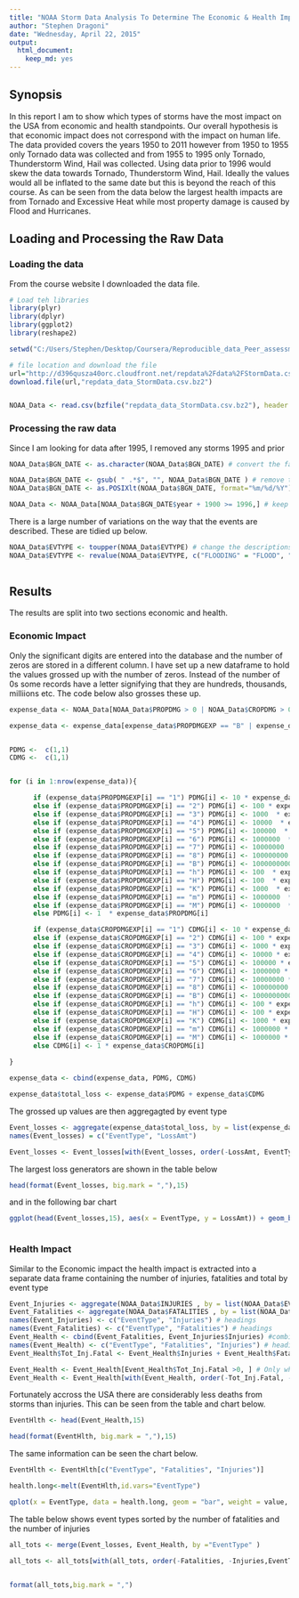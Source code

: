 ```yaml
---
title: "NOAA Storm Data Analysis To Determine The Economic & Health Impact"
author: "Stephen Dragoni"
date: "Wednesday, April 22, 2015"
output:
  html_document:
    keep_md: yes
---
```

## Synopsis
In this report I am to show which types of storms have the most impact on the USA from economic and health standpoints. Our overall hypothesis is that economic impact does not correspond with the impact on human life. The data provided covers the years 1950 to 2011 however from 1950 to 1955 only Tornado data was collected and from 1955 to 1995 only Tornado, Thunderstorm Wind, Hail was collected.  Using data prior to 1996 would skew the data towards Tornado, Thunderstorm Wind, Hail. Ideally the values would all be inflated to the same date but this is beyond the reach of this course. As can be seen from the data below the largest health impacts are from Tornado and Excessive Heat while most property damage is caused by Flood and Hurricanes. 

## Loading and Processing the Raw Data

### Loading the data
From the course website I downloaded the data file.  


```r
# Load teh libraries
library(plyr)
library(dplyr)
library(ggplot2)
library(reshape2)

setwd("C:/Users/Stephen/Desktop/Coursera/Reproducible_data_Peer_assessment2")

# file location and download the file 
url="http://d396qusza40orc.cloudfront.net/repdata%2Fdata%2FStormData.csv.bz2"
download.file(url,"repdata_data_StormData.csv.bz2")


NOAA_Data <- read.csv(bzfile("repdata_data_StormData.csv.bz2"), header = TRUE, strip.white=TRUE) #import the file

```
### Processing the raw data

Since I am looking for data after 1995, I removed any storms 1995 and prior



```r

NOAA_Data$BGN_DATE <- as.character(NOAA_Data$BGN_DATE) # convert the factor to a char

NOAA_Data$BGN_DATE <- gsub( " .*$", "", NOAA_Data$BGN_DATE ) # remove the time (all 0:00:00)
NOAA_Data$BGN_DATE <- as.POSIXlt(NOAA_Data$BGN_DATE, format="%m/%d/%Y") # Change date to POSIXlt

NOAA_Data <- NOAA_Data[NOAA_Data$BGN_DATE$year + 1900 >= 1996,] # keep only the 1996 and later

```

There is a large number of variations on the way that the events are described.  These are tidied up below. 

```r

NOAA_Data$EVTYPE <- toupper(NOAA_Data$EVTYPE) # change the descriptions to upper case
NOAA_Data$EVTYPE <- revalue(NOAA_Data$EVTYPE, c("FLOODING" = "FLOOD", "FLOOD/FLASH" = "FLASH FLOOD", "COASTAL FLOODING" = "COASTAL FLOOD", "HURRICANE OPAL" = "HURRICANE/TYPHOON", "TSTM WIND" = "THUNDERSTORM WIND", "HURRICANE OPAL/HIGH WINDS" = "HURRICANE/TYPHOON", "FLASH FLOOD/FLOOD" = "FLASH FLOOD", "HURRICANE ERIN" = "HURRICANE/TYPHOON", "TYPHOON" = "HURRICANE/TYPHOON", "HURRICANE" = "HURRICANE/TYPHOON", "HEAVY RAIN/SEVERE WEATHER" = "HEAVY RAIN", "HURRICANE EMILY" = "HURRICANE/TYPHOON", "HURRICANE FELIX" = "HURRICANE/TYPHOON", "MAJOR FLOOD" = "FLOOD", "TORNADOES, TSTM WIND, HAIL" = "TORNADO", "STORM SURGE" = "STORM TIDE", "WINTER STORM HIGH WINDS" = "WINTER STORM", "STORM SURGE/TIDE" = "STORM TIDE", "WILD/FOREST FIRE" = "WILDFIRE", "SEVERE THUNDERSTORM" = "THUNDERSTORM WIND", "HIGH WINDS" = "HIGH WIND", "FREEZE" = "FROST/FREEZE", "FLOOD/FLASH FLOOD" = "FLASH FLOODING", "DAMAGING FREEZE" = "FROST/FREEZE", "River Flooding" = "FLOOD", "HIGH WINDS/COLD" = "HIGH WIND", "TSTM WIND/HAIL" = "THUNDERSTORM WIND", "WILDFIRES" = "WILDFIRE", "COLD AND WET CONDITIONS" = "EXTREME COLD/WIND CHILL", "FROST" = "FROST/FREEZE", "RECORD COLD" = "EXTREME COLD/WIND CHILL", "WATERSPOUT/TORNADO" = "WATERSPOUT", "TROPICAL STORM JERRY" = "TROPICAL STORM", "TROPICAL STORM ALBERTO" = "TROPICAL STORM", "TROPICAL STORM GORDON" = "TROPICAL STORM", "TROPICAL STORM DEAN" = "TROPICAL STORM", "COASTAL  FLOODING/EROSION" = "COASTAL FLOOD", "EROSION/CSTL FLOOD" = "COASTAL FLOOD", "SEVERE THUNDERSTORMS" = "THUNDERSTORM WIND", "SEVERE THUNDERSTORM WINDS" = "THUNDERSTORM WIND", "EARLY FROST" = "FROST/FREEZE", "SMALL HAIL" = "HAIL", "RIVER FLOODING" = "FLOOD", "RIVER FLOOD" = "FLOOD", "THUNDERSTORM WINDS" = "THUNDERSTORM WIND", "EXTREME COLD" = "EXTREME COLD/WIND CHILL", "WILD FIRES" = "WILDFIRE", "FLASH FLOODING" = "FLASH FLOOD", "HAILSTORM" = "HAIL", "FLOOD/RAIN/WINDS" = "FLOOD", "URBAN/SML STREAM FLD" = "FLOOD", "AGRICULTURAL FREEZE" = "FROST/FREEZE", "HARD FREEZE" = "FROST/FREEZE", "COASTAL FLOODING/EROSION" = "COASTAL FLOOD", "HEAVY RAIN/HIGH SURF" = "HEAVY RAIN", "HEAT WAVE" = "EXCESSIVE HEAT", "FLOOD & HEAVY RAIN" = "HEAVY RAIN", "UNSEASONAL RAIN" = "HEAVY RAIN", "SNOW" = "HEAVY SNOW", "UNSEASONABLY COLD" = "FROST/FREEZE", "GUSTY WIND" = "HIGH WIND", "GUSTY WIND" = "HIGH WIND", "DRY MICROBURST" = "HEAVY RAIN", "EXTREME WINDCHILL" = "EXTREME COLD/WIND CHILL", "FOG" = "DENSE FOG", "ICY ROADS" = "FROST/FREEZE", "MARINE TSTM WIND" = "MARINE THUNDERSTORM WIND", "UNSEASONABLY WARM" = "HEAT", "WINTER WEATHER/MIX" = "WINTER WEATHER", "MUDSLIDE" = "LANDSLIDE")) # replace replace replace!!!
                                                
```

## Results

The results are split into two sections economic and health.

### Economic Impact

Only the significant digits are entered into the database and the number of zeros are stored in a different column. I have set up a new dataframe to hold the values grossed up with the number of zeros. Instead of the number of 0s some records have a letter signifying that they are hundreds, thousands, milliions etc. The code below also grosses these up. 

```r

expense_data <- NOAA_Data[NOAA_Data$PROPDMG > 0 | NOAA_Data$CROPDMG > 0,] #Just the data with dollar losses

expense_data <- expense_data[expense_data$PROPDMGEXP == "B" | expense_data$PROPDMGEXP == "m" | expense_data$PROPDMGEXP == "M"| expense_data$PROPDMGEXP == "7"| expense_data$PROPDMGEXP == "8"| expense_data$PROPDMGEXP == "9"| expense_data$CROPDMGEXP == "B" | expense_data$CROPDMGEXP == "m" | expense_data$CROPDMGEXP == "M"| expense_data$CROPDMGEXP == "7"| expense_data$CROPDMGEXP == "8"| expense_data$CROPDMGEXP == "9" | expense_data$CROPDMGEXP == "K",] #Just the large (gt millions) data with dollar losses


PDMG <-  c(1,1)
CDMG <-  c(1,1)


for (i in 1:nrow(expense_data)){

      if (expense_data$PROPDMGEXP[i] == "1") PDMG[i] <- 10 * expense_data$PROPDMG[i]
      else if (expense_data$PROPDMGEXP[i] == "2") PDMG[i] <- 100 * expense_data$PROPDMG[i] 
      else if (expense_data$PROPDMGEXP[i] == "3") PDMG[i] <- 1000  * expense_data$PROPDMG[i]
      else if (expense_data$PROPDMGEXP[i] == "4") PDMG[i] <- 10000  * expense_data$PROPDMG[i]
      else if (expense_data$PROPDMGEXP[i] == "5") PDMG[i] <- 100000  * expense_data$PROPDMG[i]
      else if (expense_data$PROPDMGEXP[i] == "6") PDMG[i] <- 1000000  * expense_data$PROPDMG[i]
      else if (expense_data$PROPDMGEXP[i] == "7") PDMG[i] <- 10000000  * expense_data$PROPDMG[i]
      else if (expense_data$PROPDMGEXP[i] == "8") PDMG[i] <- 100000000  * expense_data$PROPDMG[i]
      else if (expense_data$PROPDMGEXP[i] == "B") PDMG[i] <- 1000000000  * expense_data$PROPDMG[i]
      else if (expense_data$PROPDMGEXP[i] == "h") PDMG[i] <- 100  * expense_data$PROPDMG[i] 
      else if (expense_data$PROPDMGEXP[i] == "H") PDMG[i] <- 100  * expense_data$PROPDMG[i]
      else if (expense_data$PROPDMGEXP[i] == "K") PDMG[i] <- 1000  * expense_data$PROPDMG[i]
      else if (expense_data$PROPDMGEXP[i] == "m") PDMG[i] <- 1000000  * expense_data$PROPDMG[i]
      else if (expense_data$PROPDMGEXP[i] == "M") PDMG[i] <- 1000000  * expense_data$PROPDMG[i]
      else PDMG[i] <- 1  * expense_data$PROPDMG[i]

      if (expense_data$CROPDMGEXP[i] == "1") CDMG[i] <- 10 * expense_data$CROPDMG[i]  
      else if (expense_data$CROPDMGEXP[i] == "2") CDMG[i] <- 100 * expense_data$CROPDMG[i]
      else if (expense_data$CROPDMGEXP[i] == "3") CDMG[i] <- 1000 * expense_data$CROPDMG[i]
      else if (expense_data$CROPDMGEXP[i] == "4") CDMG[i] <- 10000 * expense_data$CROPDMG[i]
      else if (expense_data$CROPDMGEXP[i] == "5") CDMG[i] <- 100000 * expense_data$CROPDMG[i]
      else if (expense_data$CROPDMGEXP[i] == "6") CDMG[i] <- 1000000 * expense_data$CROPDMG[i]
      else if (expense_data$CROPDMGEXP[i] == "7") CDMG[i] <- 10000000 * expense_data$CROPDMG[i]
      else if (expense_data$CROPDMGEXP[i] == "8") CDMG[i] <- 100000000 * expense_data$CROPDMG[i]
      else if (expense_data$CROPDMGEXP[i] == "B") CDMG[i] <- 1000000000 * expense_data$CROPDMG[i]
      else if (expense_data$CROPDMGEXP[i] == "h") CDMG[i] <- 100 * expense_data$CROPDMG[i]
      else if (expense_data$CROPDMGEXP[i] == "H") CDMG[i] <- 100 * expense_data$CROPDMG[i]
      else if (expense_data$CROPDMGEXP[i] == "K") CDMG[i] <- 1000 * expense_data$CROPDMG[i]
      else if (expense_data$CROPDMGEXP[i] == "m") CDMG[i] <- 1000000 * expense_data$CROPDMG[i]
      else if (expense_data$CROPDMGEXP[i] == "M") CDMG[i] <- 1000000 * expense_data$CROPDMG[i]
      else CDMG[i] <- 1 * expense_data$CROPDMG[i]
      
}

expense_data <- cbind(expense_data, PDMG, CDMG)

expense_data$total_loss <- expense_data$PDMG + expense_data$CDMG


```

The grossed up values are then aggregagted by event type 

```r



Event_losses <- aggregate(expense_data$total_loss, by = list(expense_data$EVTYPE), sum, na.rm = TRUE)
names(Event_losses) = c("EventType", "LossAmt")

Event_losses <- Event_losses[with(Event_losses, order(-LossAmt, EventType)),]

```
The largest loss generators are shown in the table below 

```r

head(format(Event_losses, big.mark = ","),15)

```

and in the following bar chart
```r

ggplot(head(Event_losses,15), aes(x = EventType, y = LossAmt)) + geom_bar(stat = "identity") + theme(axis.text.x=element_text(angle=90,hjust=1,vjust=0.5))



```


### Health Impact

Similar to the Economic impact the health impact is extracted into a separate data frame containing the number of injuries, fatalities and total by event type

```r
Event_Injuries <- aggregate(NOAA_Data$INJURIES , by = list(NOAA_Data$EVTYPE), sum, na.rm = TRUE) # Aggregate the injuries by event type
Event_Fatalities <- aggregate(NOAA_Data$FATALITIES , by = list(NOAA_Data$EVTYPE), sum, na.rm = TRUE) # Aggregate the fatalities by event type
names(Event_Injuries) <- c("EventType", "Injuries") # headings
names(Event_Fatalities) <- c("EventType", "Fatalities") # headings
Event_Health <- cbind(Event_Fatalities, Event_Injuries$Injuries) #combine the dfs
names(Event_Health) <- c("EventType", "Fatalities", "Injuries") # headings
Event_Health$Tot_Inj.Fatal <- Event_Health$Injuries + Event_Health$Fatalities #Total 

Event_Health <- Event_Health[Event_Health$Tot_Inj.Fatal >0, ] # Only when the total is greater than 0
Event_Health <- Event_Health[with(Event_Health, order(-Tot_Inj.Fatal, -Fatalities, -Injuries, EventType )),] #order by the total (descending)

```

Fortunately accross the USA there are considerably less deaths from storms than injuries.  This can be seen from the table and chart below.

```r


EventHlth <- head(Event_Health,15) 

head(format(EventHlth, big.mark = ","),15)


```

The same information can be seen the chart below.
```r


EventHlth <- EventHlth[c("EventType", "Fatalities", "Injuries")]

health.long<-melt(EventHlth,id.vars="EventType")

qplot(x = EventType, data = health.long, geom = "bar", weight = value, fill = variable)+ theme(axis.text.x=element_text(angle=90,hjust=1,vjust=0.5)) + facet_grid(variable~. , scales = "free")

```

The table below shows event types sorted by the number of fatalities and the number of injuries

```r

all_tots <- merge(Event_losses, Event_Health, by ="EventType" )

all_tots <- all_tots[with(all_tots, order(-Fatalities, -Injuries,EventType )),]


format(all_tots,big.mark = ",")
```


